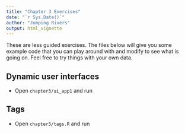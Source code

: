 ```yaml
---
title: "Chapter 3 Exercises"
date: "`r Sys.Date()`"
author: "Jumping Rivers"
output: html_vignette
---
```

<!--
%\VignetteEngine{knitr::rmarkdown}
%\VignetteIndexEntry{Chapter 3 Exercises}
-->

These are less guided exercises. The files below will give you some example code that you can play around with and modify to see what is going on. Feel free to try things with your own data.

## Dynamic user interfaces

  * Open `chapter3/ui_app1` and run
  
## Tags

  * Open `chapter3/tags.R` and run